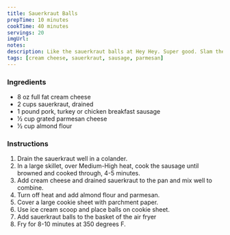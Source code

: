```yaml
---
title: Sauerkraut Balls
prepTime: 10 minutes
cookTime: 40 minutes
servings: 20
imgUrl:
notes:
description: Like the sauerkraut balls at Hey Hey. Super good. Slam them all.
tags: [cream cheese, sauerkraut, sausage, parmesan]
---
```


### Ingredients

- 8 oz full fat cream cheese
- 2 cups sauerkraut, drained
- 1 pound pork, turkey or chicken breakfast sausage
- 1⁄2 cup grated parmesan cheese
- 1⁄2 cup almond flour

### Instructions

1. Drain the sauerkraut well in a colander.
1. In a large skillet, over Medium-High heat, cook the sausage until browned and cooked through, 4-5 minutes.
1. Add cream cheese and drained sauerkraut to the pan and mix well to combine.
1. Turn off heat and add almond flour and parmesan.
1. Cover a large cookie sheet with parchment paper.
1. Use ice cream scoop and place balls on cookie sheet.
1. Add sauerkraut balls to the basket of the air fryer
1. Fry for 8-10 minutes at 350 degrees F.
